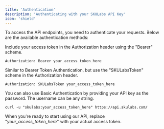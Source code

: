 ```yaml
---
title: 'Authentication'
description: 'Authenticating with your SKULabs API Key'
icon: 'shield'
---
```


To access the API endpoints, you need to authenticate your requests. Below are the available authentication methods:


<Steps>
  <Step title="Bearer Token Authentication">

  Include your access token in the Authorization header using the "Bearer" scheme.

  ```http
  Authorization: Bearer your_access_token_here
  ```
  </Step>

  <Step title="SKULabsToken Authentication">
  Similar to Bearer Token Authentication, but use the "SKULabsToken" scheme in the Authorization header.

  ```http
  Authorization: SKULabsToken your_access_token_here
  ```
  </Step>

  <Step title="Basic Authentication">
  You can also use Basic Authentication by providing your API key as the password. The username can be any string.

  ```shell
  curl -u "skulabs:your_access_token_here" https://api.skulabs.com/
  ```
  </Step>
</Steps>

<Tip>When you're ready to start using our API, replace "_your_access_token_here_" with your actual access token.</Tip>